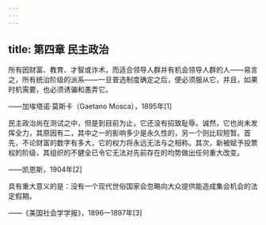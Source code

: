 ```yaml
---
---
---
```

title: 第四章 民主政治
---




所有因财富、教育、才智或诈术，而适合领导人群并有机会领导人群的人——易言之，所有统治阶级的派系——一旦普选制度确定之后，便必须服从它，并且，如果时机需要，也必须诱骗和愚弄它。

——加埃塔诺·莫斯卡（Gaetano Mosca），1895年[1]

民主政治尚在测试之中，但是到目前为止，它还没有招致耻辱。诚然，它也尚未发挥全力，其原因有二，其中之一的影响多少是永久性的，另一个则比较短暂。首先，不论财富的数字有多大，它的权力将永远无法与之相称。其次，新被赋予投票权的阶级，其组织的不健全已令它无法对先前存在的均势做出任何重大改变。

——凯恩斯，1904年[2]

具有重大意义的是：没有一个现代世俗国家会忽略向大众提供能造成集会机会的法定假期。

——《美国社会学学报》，1896—1897年[3]